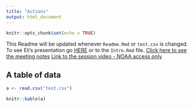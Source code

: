 ```yaml
---
title: "Actions"
output: html_document
---
```


```r
knitr::opts_chunk$set(echo = TRUE)
```

This Readme will be updated whenever `Readme.Rmd` or `test.csv` is changed. To see Eli's presentation go [HERE](https://htmlpreview.github.io/?https://github.com/nmfs-openscapes/12-07-21-GitHub-Actions/blob/main/Intro.html) or to the `Intro.Rmd` file.
[Click here to see the meeting notes](https://github.com/nmfs-openscapes/12-07-21-GitHub-Actions/blob/main/meeting_notes.md) [Link to the session video - NOAA access only](https://drive.google.com/file/d/1_oxKuRC-m4kzy57y3PJRfhnYIXXm5nkE/view?usp=sharing)

## A table of data

```r
a <- read.csv("test.csv")
```

```r
knitr::kable(a)
```
